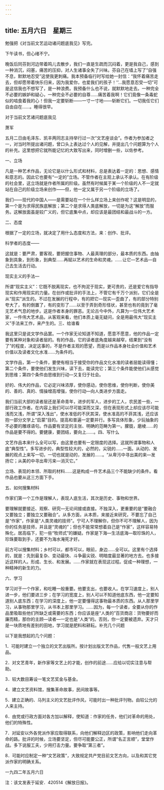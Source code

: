 ```yaml
---
---
---
```

title: 五月六日　星期三
---




勉强把《对当前文艺运动诸问题底我见》写完。

下午读书，但心绪不宁。

晚饭后同芬到河边带着鸣儿去散步，我们一直是生疏而沉闷着，更是我自己，感到一种消沉，闷塞，痛苦的压抑，对人生诸事全失了兴味。芬自己在墙上写了“自强不息，默默地忍受”这使我更刺痛。我本预备临行时写给她一封信：“我怀着痛苦走去，但却愿带着快乐归来，因为我爱你，也爱我们的孩子！'’…我愿意忍受一切”可是这信我也不想写了，是一种浪费。我预备什么也不说，就默默地走去。一种完全不必要的嫉妒和疑心，一种完全不必要的自尊……痛苦着我啊！它们竟像一条毒蛇似的啮食着我的心！但我一定要斩断——一寸一寸地——斩断它们。一切我任它们自由自在……。睡得很早。

对于当前文艺诸问题底我见

萧军

五月二日由毛泽东、凯丰两同志主持举行过一次“文艺座谈会”。作者为参加者之一，对当时所提出诸问题，曾口头上表达过个人的见解，并提出几个问题算为个人的补充。这里想把它就所能记忆的大致写出来，同时增删一些，以佐参考。

一、立场

凡是一种艺术作品，无论它是以什么形式和材料，总是表达着一定的：思想、感情和意志的。因此它也要有“一定的”立场。不管作者在主观上承认不承认。在有阶级的社会里，这立场就是作者所属的阶级。虽然有时候属于某一个阶级的人不一定就站在自己的阶级立场来创作——但，他一定又属于另一个阶级的立场了。

我们——现代的中国人——是需要站在一个什么样立场上来创作呢？这是明显的，第一个是为求得民族底解放；第二个是求得人类底解放，一切是为这“解放”而服务。这解放面虽是较广义的，但它底集中点，却应该是最团结和最战斗的一方。

二、态度

根据了一定的立场，就决定了用什么态度和方法，来：创作、批评。

科学者的态度——

这就是：要严肃，要客观，要把握住事物、人最真理的部分，最本质的东西。由抽象到具象，到形象，到典型……再赋以艺术的生命和灵魂，……让它―艺术品―自己去生活去行动。

现实主义的手法―

所谓“现实主义”：它既不脱离现实，也不拘泥于现实，更可贵的，还是爱它有指导现实和作用现实的力量。在创作或批评的手法上，不管它有千万个派别，它们全是从“现实”派生的。不过在发展的行程中，有的把它―现实―歪曲了，有的部分特别夸大了，有的倒置了，有的变形了……以至于弄到奇形怪状，甚至也有的竟到了毫无艺术气息的地步。这是作者本身的罪恶。无论古今中外，凡算为一位伟大艺术家，一件伟大艺术品，从客观来看，他们本质上毫无疑问，全是用最伟大“现实主义”手法来工作，来产生的。三、给谁看

我这里只是说文学作品罢。一个作家无论知道不知道，愿意不愿意，他的作品一定要有某种对象和读者层的。有的作品，它的读者底角度越来越窄，结果到“没有了”的程度，决定这事的，不是作者主观的愿望，而是以作品本身社会价值和艺术价值以及读者文化水准……为条件的。

文学作品，第一个条件，要使有相当于接受你的作品文化水准的读者层能读得懂；第二个条件，要使他们发生兴味，读下去，能读完它；第三个条件能使他们从感觉到思维；第四个条件由思维到行动―又复归于社会。

好的、伟大的作品，它必定兴味浓厚，使你感动，使你思维，使你判断，使你美的、善的、真的、情操增高增强，使你行动―向人类进步方面走。

我们当前大部的读者层还是革命青年，进步的军人，进步的工人，农民差一些，一部行政工作者。在内容上我们可以尽可能深而又深，但在表现形式上却应该尽可能浅而又浅，所谓“深入浅出”，使水准低的不厌其深，使水准高的不菲其浅，还应该抱一部分文学上“启蒙”目的。提高和普遍一定要并行。多写具体形象，少玩抽象的不必要的雕琢语句。作品要有坚定的主张、明确的范畴为第一。朦胧，磨棱……的作品是要不得的。要健康，要团结，要向上……。四、写什么

文艺作品本来什么全可以写，由这里也要有一定限度的选择。这就所谓事物和人底“典型性”。多写进步的，典型性较大的，必然的，尖锐的……一面。从动的、发展的观点上来写一切，一切也就是动的，发展的……。“从卑污中寻出美的来―发扬它；从美的中寻出卑污来―消灭它。”

立场、表现的本领、所取的材料……这是构成一件艺术品三个不能缺少的条件。看作品也要从这三方面下手。

五、如何搜集材料

作家们第一个工作是理解人，表现人底生活，其次是历史、事物和世界。

要理解就要接近、观察、研究―无论间接或直接。不独深入，更重要的是“要融合又要独立；要独立又要融合”。从多方面，从本质，来接近来研究，不要忘了自己是“作家”，作家是“人类灵魂的技师”。宁可人不理解你，但你不可不理解人，因为你的任务是技师，并且是“灵魂的”；但也不能常常想着自己是“作家”，这样容易特殊化，居高临下，犯一些“牧师式”的嫌疑。作家是下海―生活底海―取珍珠的人，珍珠要取到手，还要不为海水淹死才好。

前方可以搜集材料；乡村可以，都市可以，眼前，身边……全可以。这里有个选择的，就是：先到最复杂、变动最快、斗争最尖锐、明暗度最显著的地方去。也多接近这样的人。形成、生长、和发展。……作家就在表现这过程。促成一种理想，一种精神的新生的力。

六、学习

学习对于一个作家，和吃睡一般重要。他要支出，也要收人。在学习速度上，别人进一步，他们要进三步；在学习的宽度上，别人可以不知道他底东西，他一定要知道别人底东西；在学习的深度上，他一定要懂得这事物最本质的东西。从人那里学习，从事物那里学习，从书本上那里学习。……因为，每一个读者，全要从你的作品里吸取些他们所缺乏或需要的东西；你应该是座“人类的”百货商店：货物要好而廉而精，那你的主顾―读者―一定也是“人类”的。否则，你一定要被遗弃。天才只是一块质地有差别的田地，学习就是肥料和耕耘。补充几个问题

以下是我想起的几个问题：

1．可能时建立一个独立的文艺出版所。按计划出版文艺作品，代售一般文艺上用品。

2．对文艺青年，新作家等文艺上的才能，创作的前途……应给以切实注意与帮助。

3．较大数目筹设一笔文艺奖金与基金。

4．建立文艺资料馆，搜集革命故事，民间故事等。

5．建立正确的、马列主义的文艺批评作风，可能时出一种批评刊物。由较公允的人来主持。

6．由党或行政方面对各方加以解释，使知道：作家的任务，他们对革命的用处，他们的特殊性。

7．对延安以外各党派作家应取得联系，向他们解释边区的政策，影响他们走向革命的路。批评的时候，立场要坚定，但尽可能要公正，所谓“名正言顺”，堂堂作战。多下说服工夫，少用打击力量。要争取“第三者”。

8．可能时应制定一种“文艺政策”，大致规定共产党目前文艺方向，以及和其它党派作家的明确关系。

一九四二年五月六日

注：该文发表于延安．420514《解放日报》。